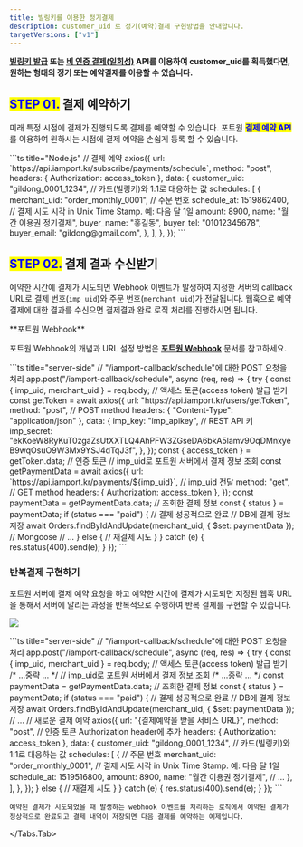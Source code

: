 ```yaml
---
title: 빌링키를 이용한 정기결제
description: customer_uid 로 정기(예약)결제 구현방법을 안내합니다.
targetVersions: ["v1"]
---
```



**[빌링키 발급](../../api/api-2/api-1) 또는 [비 인증 결제(일회성)](../../api/api-4/api-1) API를 이용하여
customer\_uid를 획득했다면, 원하는 형태의 정기 또는 예약결제를 이용할 수 있습니다.**

## <mark style="color:blue;">**STEP 01.**</mark> 결제 예약하기

미래 특정 시점에 결제가 진행되도록 결제를 예약할 수 있습니다.
포트원 <mark style="color:blue;">**결제 예약 API**</mark>를 이용하여
원하시는 시점에 결제 예약을 손쉽게 등록 할 수 있습니다.

<Tabs>
  <Tabs.Tab title="server-side">
    ```ts title="Node.js"
    // 결제 예약
    axios({
      url: `https://api.iamport.kr/subscribe/payments/schedule`,
      method: "post",
      headers: { Authorization: access_token },
      data: {
        customer_uid: "gildong_0001_1234", // 카드(빌링키)와 1:1로 대응하는 값
        schedules: [
          {
            merchant_uid: "order_monthly_0001", // 주문 번호
            schedule_at: 1519862400, // 결제 시도 시각 in Unix Time Stamp. 예: 다음 달 1일
            amount: 8900,
            name: "월간 이용권 정기결제",
            buyer_name: "홍길동",
            buyer_tel: "01012345678",
            buyer_email: "gildong@gmail.com",
          },
        ],
      },
    });
    ```
  </Tabs.Tab>
</Tabs>

## <mark style="color:blue;">**STEP 02.**</mark> 결제 결과 수신받기

예약한 시간에 결제가 시도되면 Webhook 이벤트가 발생하여 지정한 서버의 callback URL로 결제
번호(`imp_uid`)와 주문 번호(`merchant_uid`)가 전달됩니다. 웹훅으로 예약결제에 대한 결과를 수신으면
결제결과 완료 로직 처리를 진행하시면 됩니다.

<Hint style="info">
  **포트원 Webhook**

  포트원 Webhook의 개념과 URL 설정 방법은 [**포트원 Webhook**](../../result/webhook) 문서를 참고하세요.
</Hint>

<Tabs>
  <Tabs.Tab title="Node.js">
    ```ts title="server-side"
    // "/iamport-callback/schedule"에 대한 POST 요청을 처리
    app.post("/iamport-callback/schedule", async (req, res) => {
      try {
        const { imp_uid, merchant_uid } = req.body;
        // 액세스 토큰(access token) 발급 받기
        const getToken = await axios({
          url: "https://api.iamport.kr/users/getToken",
          method: "post", // POST method
          headers: { "Content-Type": "application/json" },
          data: {
            imp_key: "imp_apikey", // REST API 키
            imp_secret:
              "ekKoeW8RyKuT0zgaZsUtXXTLQ4AhPFW3ZGseDA6bkA5lamv9OqDMnxyeB9wqOsuO9W3Mx9YSJ4dTqJ3f",
          },
        });
        const { access_token } = getToken.data; // 인증 토큰
        // imp_uid로 포트원 서버에서 결제 정보 조회
        const getPaymentData = await axios({
          url: `https://api.iamport.kr/payments/${imp_uid}`, // imp_uid 전달
          method: "get", // GET method
          headers: { Authorization: access_token },
        });
        const paymentData = getPaymentData.data; // 조회한 결제 정보
        const { status } = paymentData;
        if (status === "paid") {
          // 결제 성공적으로 완료
          // DB에 결제 정보 저장
          await Orders.findByIdAndUpdate(merchant_uid, { $set: paymentData }); // Mongoose
          // ...
        } else {
          // 재결제 시도
        }
      } catch (e) {
        res.status(400).send(e);
      }
    });
    ```
  </Tabs.Tab>
</Tabs>

### 반복결제 구현하기

포트원 서버에 결제 예약 요청을 하고 예약한 시간에 결제가 시도되면 지정된 웹훅 URL을 통해서
서버에 알리는 과정을 반복적으로 수행하여 반복 결제를 구현할 수 있습니다.

![](</gitbook-assets/ko/image (170).png>)

<Tabs>
  <Tabs.Tab title="Node.js">
    ```ts title="server-side"
    // "/iamport-callback/schedule"에 대한 POST 요청을 처리
    app.post("/iamport-callback/schedule", async (req, res) => {
      try {
        const { imp_uid, merchant_uid } = req.body;
        // 액세스 토큰(access token) 발급 받기
        /* ...중략 ... */
        // imp_uid로 포트원 서버에서 결제 정보 조회
        /* ...중략 ... */
        const paymentData = getPaymentData.data; // 조회한 결제 정보
        const { status } = paymentData;
        if (status === "paid") {
          // 결제 성공적으로 완료
          // DB에 결제 정보 저장
          await Orders.findByIdAndUpdate(merchant_uid, { $set: paymentData });
          // ...
          // 새로운 결제 예약
          axios({
            url: "{결제예약을 받을 서비스 URL}",
            method: "post",
            // 인증 토큰 Authorization header에 추가
            headers: { Authorization: access_token },
            data: {
              customer_uid: "gildong_0001_1234", // 카드(빌링키)와 1:1로 대응하는 값
              schedules: [
                {
                  // 주문 번호
                  merchant_uid: "order_monthly_0001",
                  // 결제 시도 시각 in Unix Time Stamp. 예: 다음 달 1일
                  schedule_at: 1519516800,
                  amount: 8900,
                  name: "월간 이용권 정기결제",
                  // ...
                },
              ],
            },
          });
        } else {
          // 재결제 시도
        }
      } catch (e) {
        res.status(400).send(e);
      }
    });
    ```

    예약된 결제가 시도되었을 때 발생하는 webhook 이벤트를 처리하는 로직에서 예약된 결제가 정상적으로 완료되고 결제 내역이 저장되면 다음 결제를 예약하는 예제입니다.
  </Tabs.Tab>
</Tabs>
